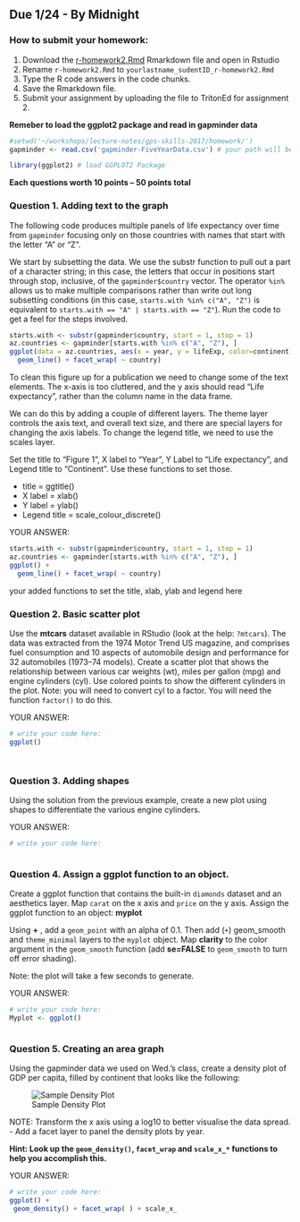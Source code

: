 

## Due 1/24 - By Midnight

### How to submit your homework:
1. Download the [r-homework2.Rmd](r-homework2.Rmd) Rmarkdown file and open in Rstudio
2. Rename `r-homework2.Rmd` to `yourlastname_sudentID_r-homework2.Rmd`
3. Type the R code answers in the code chunks.
4. Save the Rmarkdown file.
5. Submit your assignment by uploading the file to TritonEd for assignment 2.

**Remeber to load the ggplot2 package and read in gapminder data**

```r
#setwd('~/workshops/lecture-notes/gps-skills-2017/homework/')
gapminder <- read.csv('gapminder-FiveYearData.csv') # your path will be difference. Make sure to load the Gapminder data.
```
```r
library(ggplot2) # load GGPLOT2 Package

```

**Each questions worth 10 points -- 50 points total**


### Question 1. Adding text to the graph

The following code produces multiple panels of life expectancy over time from `gapminder` focusing only on those countries with names that start with the letter “A” or “Z”.

We start by subsetting the data. We use the substr function to pull out a part of a character string; in this case, the letters that occur in positions start through stop, inclusive, of the `gapminder$country` vector. The operator `%in%` allows us to make multiple comparisons rather than write out long subsetting conditions (in this case, `starts.with %in% c("A", "Z")` is equivalent to `starts.with == "A" | starts.with == "Z"`). Run the code to get a feel for the steps involved.

```r
starts.with <- substr(gapminder$country, start = 1, stop = 1)
az.countries <- gapminder[starts.with %in% c("A", "Z"), ]
ggplot(data = az.countries, aes(x = year, y = lifeExp, color=continent)) +
  geom_line() + facet_wrap( ~ country)
```

To clean this figure up for a publication we need to change some of the text elements. The x-axis is too cluttered, and the y axis should read “Life expectancy”, rather than the column name in the data frame.

We can do this by adding a couple of different layers. The theme layer controls the axis text, and overall text size, and there are special layers for changing the axis labels. To change the legend title, we need to use the scales layer.

Set the title to "Figure 1", X label to "Year", Y Label to "Life expectancy", and Legend title to "Continent". Use these functions to set those.

* title = ggtitle()
* X label = xlab()
* Y label = ylab()
* Legend title = scale_colour_discrete()


YOUR ANSWER:
```r
starts.with <- substr(gapminder$country, start = 1, stop = 1)
az.countries <- gapminder[starts.with %in% c("A", "Z"), ]
ggplot() +
  geom_line() + facet_wrap( ~ country)
```

your added functions to set the title, xlab, ylab and legend here


### Question 2. Basic scatter plot

Use the **mtcars** dataset available in RStudio (look at the help: `?mtcars`).  The data was extracted from the 1974 Motor Trend US magazine, and comprises fuel consumption and 10 aspects of automobile design and performance for 32 automobiles (1973–74 models).   Create a scatter plot that shows the relationship between various car weights (wt), miles per gallon (mpg) and engine cylinders (cyl). Use colored points to show the different cylinders in the plot. Note: you will need to convert cyl to a factor. You will need the function `factor()` to do this.

YOUR ANSWER:
```r
# write your code here:
ggplot()




```



### Question 3. Adding shapes

Using the solution from the previous example, create a new plot using shapes to differentiate the various engine cylinders.

YOUR ANSWER:
```r
# write your code here:



```



### Question 4. Assign a ggplot function to an object.

Create a ggplot function that contains the built-in `diamonds` dataset and an aesthetics layer.  Map `carat` on the x axis and `price` on the y axis.  Assign the ggplot function to an object: **myplot**

Using **+** , add a `geom_point` with an alpha of 0.1. Then add (`+`) geom_smooth and `theme_minimal` layers to the `myplot` object.  Map **clarity** to the color argument in the `geom_smooth` function (add **se=FALSE** to `geom_smooth` to turn off error shading).
 
Note: the plot will take a few seconds to generate.

YOUR ANSWER:
```r
# write your code here:
Myplot <- ggplot()



```

### Question 5. Creating an area graph

Using the gapminder data we used on Wed.’s class, create a density plot of GDP per capita, filled by continent
that looks like the following:

![Sample Density Plot](https://github.com/ucsdlib/win2018-gps-r/blob/gh-pages/Homework/plot1-filled.png "Sample Plot")


NOTE: Transform the x axis using a log10 to better visualise the data spread. - Add a facet layer to panel the density plots by year.
 
**Hint: Look up the `geom_density()`, `facet_wrap` and `scale_x_*` functions to help you accomplish this.**

YOUR ANSWER:
```r
# write your code here:
ggplot() +
 geom_density() + facet_wrap( ) + scale_x_

```



